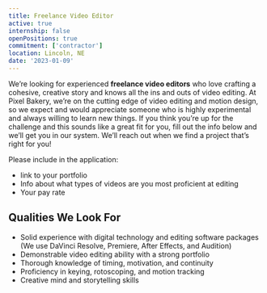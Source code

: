 ```yaml
---
title: Freelance Video Editor
active: true
internship: false
openPositions: true
commitment: ['contractor']
location: Lincoln, NE
date: '2023-01-09'
---
```


We’re looking for experienced **freelance video editors** who love crafting a cohesive, creative story and knows all the ins and outs of video editing. At Pixel Bakery, we’re on the cutting edge of video editing and motion design, so we expect and would appreciate someone who is highly experimental and always willing to learn new things. If you think you’re up for the challenge and this sounds like a great fit for you, fill out the info below and we’ll get you in our system. We’ll reach out when we find a project that’s right for you!

Please include in the application: 

- link to your portfolio
- Info about what types of videos are you most proficient at editing
- Your pay rate

## Qualities We Look For

- Solid experience with digital technology and editing software packages (We use DaVinci Resolve, Premiere, After Effects, and Audition)
- Demonstrable video editing ability with a strong portfolio
- Thorough knowledge of timing, motivation, and continuity
- Proficiency in keying, rotoscoping, and motion tracking
- Creative mind and storytelling skills